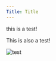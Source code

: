 ```yaml
---
Title: Title
---
```


this is a test!

This is also a test!

![test](https://assets.tinajs.dev/c3caf60a-e16a-41d3-9ef2-21c7b3cd46e4/kldtest_40_1.gif "Happy Ghost")
